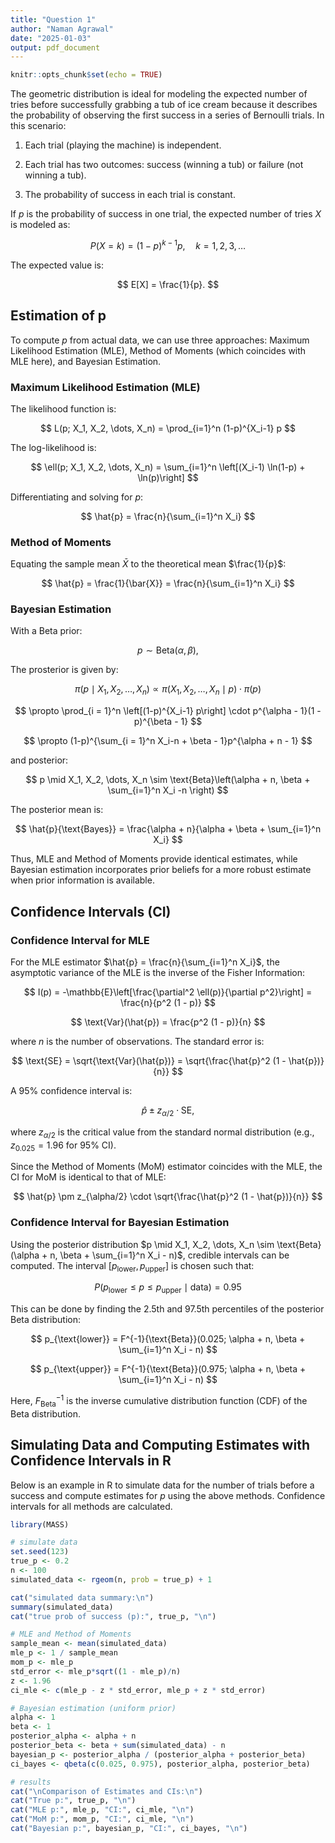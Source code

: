 ```yaml
---
title: "Question 1"
author: "Naman Agrawal"
date: "2025-01-03"
output: pdf_document
---
```


```r
knitr::opts_chunk$set(echo = TRUE)
```

The geometric distribution is ideal for modeling the expected number of tries before successfully grabbing a tub of ice cream because it describes the probability of observing the first success in a series of Bernoulli trials. In this scenario:

1. Each trial (playing the machine) is independent.

2. Each trial has two outcomes: success (winning a tub) or failure (not winning a tub).

3. The probability of success in each trial is constant.

If $p$ is the probability of success in one trial, the expected number of tries $X$ is modeled as:

$$
P(X = k) = (1-p)^{k-1} p, \quad k = 1, 2, 3, \dots
$$

The expected value is:

$$
E[X] = \frac{1}{p}.
$$

## Estimation of p

To compute $p$ from actual data, we can use three approaches: Maximum Likelihood Estimation (MLE), Method of Moments (which coincides with MLE here), and Bayesian Estimation.

### Maximum Likelihood Estimation (MLE)

The likelihood function is:

$$
L(p; X_1, X_2, \dots, X_n) = \prod_{i=1}^n (1-p)^{X_i-1} p
$$

The log-likelihood is:

$$
\ell(p; X_1, X_2, \dots, X_n) = \sum_{i=1}^n \left[(X_i-1) \ln(1-p) + \ln(p)\right]
$$

Differentiating and solving for $p$:

$$
\hat{p} = \frac{n}{\sum_{i=1}^n X_i}
$$

### Method of Moments

Equating the sample mean $\bar{X}$ to the theoretical mean $\frac{1}{p}$:

$$
\hat{p} = \frac{1}{\bar{X}} = \frac{n}{\sum_{i=1}^n X_i}
$$

### Bayesian Estimation

With a Beta prior:

$$
p \sim \text{Beta}(\alpha, \beta),
$$

The prosterior is given by:

$$
\pi(p \mid X_1, X_2, \dots, X_n) \propto \pi(X_1, X_2, \dots, X_n \mid p)\cdot \pi(p)
$$

$$
\propto \prod_{i = 1}^n  \left[(1-p)^{X_i-1} p\right] \cdot p^{\alpha - 1}(1 - p)^{\beta - 1}
$$

$$
\propto (1-p)^{\sum_{i = 1}^n X_i-n + \beta - 1}p^{\alpha + n - 1}
$$

and posterior:

$$
p \mid X_1, X_2, \dots, X_n \sim \text{Beta}\left(\alpha + n, \beta + \sum_{i=1}^n X_i -n \right)
$$

The posterior mean is:

$$
\hat{p}{\text{Bayes}} = \frac{\alpha + n}{\alpha + \beta + \sum_{i=1}^n X_i}
$$

Thus, MLE and Method of Moments provide identical estimates, while Bayesian estimation incorporates prior beliefs for a more robust estimate when prior information is available.


## Confidence Intervals (CI)

### Confidence Interval for MLE

For the MLE estimator $\hat{p} = \frac{n}{\sum_{i=1}^n X_i}$, the asymptotic variance of the MLE is the inverse of the Fisher Information:

$$
I(p) = -\mathbb{E}\left[\frac{\partial^2 \ell(p)}{\partial p^2}\right] = \frac{n}{p^2 (1 - p)}
$$


$$
\text{Var}(\hat{p}) = \frac{p^2 (1 - p)}{n}
$$

where $n$ is the number of observations. The standard error is:

$$
\text{SE} = \sqrt{\text{Var}(\hat{p})} = \sqrt{\frac{\hat{p}^2 (1 - \hat{p})}{n}}
$$

A 95% confidence interval is:

$$
\hat{p} \pm z_{\alpha/2} \cdot \text{SE},
$$

where $z_{\alpha/2}$ is the critical value from the standard normal distribution (e.g., $z_{0.025} = 1.96$ for 95% CI).

Since the Method of Moments (MoM) estimator coincides with the MLE, the CI for MoM is identical to that of MLE:

$$
\hat{p} \pm z_{\alpha/2} \cdot \sqrt{\frac{\hat{p}^2 (1 - \hat{p})}{n}}
$$

### Confidence Interval for Bayesian Estimation

Using the posterior distribution $p \mid X_1, X_2, \dots, X_n \sim \text{Beta}(\alpha + n, \beta + \sum_{i=1}^n X_i - n)$, credible intervals can be computed. The interval $[p_{\text{lower}}, p_{\text{upper}}]$ is chosen such that:

$$
P(p_{\text{lower}} \leq p \leq p_{\text{upper}} \mid \text{data}) = 0.95
$$

This can be done by finding the 2.5th and 97.5th percentiles of the posterior Beta distribution:

$$
p_{\text{lower}} = F^{-1}{\text{Beta}}(0.025; \alpha + n, \beta + \sum_{i=1}^n X_i - n)
$$

$$
p_{\text{upper}} = F^{-1}{\text{Beta}}(0.975; \alpha + n, \beta + \sum_{i=1}^n X_i - n)
$$

Here, $F^{-1}_{\text{Beta}}$ is the inverse cumulative distribution function (CDF) of the Beta distribution.

## Simulating Data and Computing Estimates with Confidence Intervals in R

Below is an example in R to simulate data for the number of trials before a success and compute estimates for $p$ using the above methods. Confidence intervals for all methods are calculated.


```r
library(MASS)

# simulate data
set.seed(123)
true_p <- 0.2 
n <- 100
simulated_data <- rgeom(n, prob = true_p) + 1  

cat("simulated data summary:\n")
summary(simulated_data)
cat("true prob of success (p):", true_p, "\n")

# MLE and Method of Moments
sample_mean <- mean(simulated_data)  
mle_p <- 1 / sample_mean
mom_p <- mle_p
std_error <- mle_p*sqrt((1 - mle_p)/n)   
z <- 1.96 
ci_mle <- c(mle_p - z * std_error, mle_p + z * std_error)

# Bayesian estimation (uniform prior)
alpha <- 1              
beta <- 1                     
posterior_alpha <- alpha + n
posterior_beta <- beta + sum(simulated_data) - n
bayesian_p <- posterior_alpha / (posterior_alpha + posterior_beta)
ci_bayes <- qbeta(c(0.025, 0.975), posterior_alpha, posterior_beta)

# results
cat("\nComparison of Estimates and CIs:\n")
cat("True p:", true_p, "\n")
cat("MLE p:", mle_p, "CI:", ci_mle, "\n")
cat("MoM p:", mom_p, "CI:", ci_mle, "\n")
cat("Bayesian p:", bayesian_p, "CI:", ci_bayes, "\n")
```


